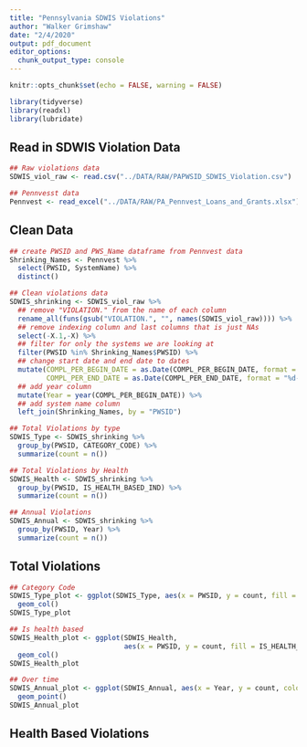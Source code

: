```yaml
---
title: "Pennsylvania SDWIS Violations"
author: "Walker Grimshaw"
date: "2/4/2020"
output: pdf_document
editor_options: 
  chunk_output_type: console
---
```


```r
knitr::opts_chunk$set(echo = FALSE, warning = FALSE)

library(tidyverse)
library(readxl)
library(lubridate)
```

## Read in SDWIS Violation Data

```r
## Raw violations data
SDWIS_viol_raw <- read.csv("../DATA/RAW/PAPWSID_SDWIS_Violation.csv")

## Pennvesst data
Pennvest <- read_excel("../DATA/RAW/PA_Pennvest_Loans_and_Grants.xlsx")
```

## Clean Data

```r
## create PWSID and PWS_Name dataframe from Pennvest data
Shrinking_Names <- Pennvest %>%
  select(PWSID, SystemName) %>%
  distinct()

## Clean violations data
SDWIS_shrinking <- SDWIS_viol_raw %>%
  ## remove "VIOLATION." from the name of each column
  rename_all(funs(gsub("VIOLATION.", "", names(SDWIS_viol_raw)))) %>%
  ## remove indexing column and last columns that is just NAs
  select(-X.1,-X) %>%
  ## filter for only the systems we are looking at
  filter(PWSID %in% Shrinking_Names$PWSID) %>%
  ## change start date and end date to dates
  mutate(COMPL_PER_BEGIN_DATE = as.Date(COMPL_PER_BEGIN_DATE, format = "%d-%b-%y"),
         COMPL_PER_END_DATE = as.Date(COMPL_PER_END_DATE, format = "%d-%b-%y")) %>%
  ## add year column
  mutate(Year = year(COMPL_PER_BEGIN_DATE)) %>%
  ## add system name column
  left_join(Shrinking_Names, by = "PWSID")

## Total Violations by type
SDWIS_Type <- SDWIS_shrinking %>%
  group_by(PWSID, CATEGORY_CODE) %>%
  summarize(count = n())

## Total Violations by Health
SDWIS_Health <- SDWIS_shrinking %>%
  group_by(PWSID, IS_HEALTH_BASED_IND) %>%
  summarize(count = n())

## Annual Violations
SDWIS_Annual <- SDWIS_shrinking %>%
  group_by(PWSID, Year) %>%
  summarize(count = n())

```

## Total Violations

```r
## Category Code
SDWIS_Type_plot <- ggplot(SDWIS_Type, aes(x = PWSID, y = count, fill = CATEGORY_CODE)) +
  geom_col()
SDWIS_Type_plot

## Is health based
SDWIS_Health_plot <- ggplot(SDWIS_Health,
                            aes(x = PWSID, y = count, fill = IS_HEALTH_BASED_IND)) +
  geom_col()
SDWIS_Health_plot

## Over time
SDWIS_Annual_plot <- ggplot(SDWIS_Annual, aes(x = Year, y = count, color = PWSID)) +
  geom_point()
SDWIS_Annual_plot
```


## Health Based Violations

```r

```

